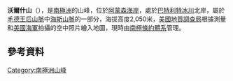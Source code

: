 {{coord|86|11|S|152|15|W|display=title}}

'''沃爾什山'''（{{lang-en|Mount Walshe}}），是[[南極洲|南極洲]]的山峰，位於[[阿蒙森海岸|阿蒙森海岸]]，處於[[巴特利特冰川|巴特利特冰川]]北岸，屬於[[毛德王后山脈|毛德王后山脈]]中[[海斯山脈|海斯山脈]]的一部分，海拔高度2,050米，[[美國地質調查局|美國地質調查局]]根據測量和[[美國海軍|美國海軍]]拍攝的空中照片繪入地圖，現時由[[南極條約體系|南極條約體系]]管理。

==參考資料==
{{usgs-gazetteer}}

{{Antarctica-geo-stub}}
[[Category:南極洲山峰|Category:南極洲山峰]]